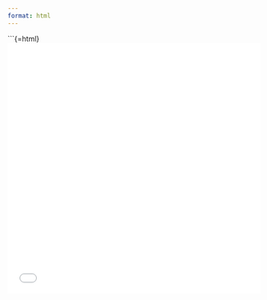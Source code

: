 ```yaml
---
format: html
---
```

```{=html}
<iframe src="expected-value-widget.html" width="100%" height="500px" frameborder="0"></iframe>